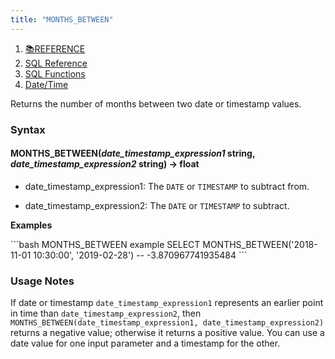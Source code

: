 ```yaml
---
title: "MONTHS_BETWEEN"
---
```


1. [📚REFERENCE](/reference)
2. [SQL Reference](/reference/sql-reference)
3. [SQL Functions](/reference/sql-reference/all-functions)
4. [Date/Time](/reference/sql-reference/all-functions/date-time)

Returns the number of months between two date or timestamp values.

### Syntax

#### MONTHS\_BETWEEN(*date\_timestamp\_expression1* string, *date\_timestamp\_expression2* string) → float

* date\_timestamp\_expression1: The `DATE` or `TIMESTAMP` to subtract from.

* date\_timestamp\_expression2: The `DATE` or `TIMESTAMP` to subtract.

**Examples**

<CodeGroup>
  ```bash MONTHS_BETWEEN example
  SELECT MONTHS_BETWEEN('2018-11-01 10:30:00', '2019-02-28')
  -- -3.870967741935484
  ```
</CodeGroup>

### Usage Notes

If date or timestamp `date_timestamp_expression1` represents an earlier point in time than `date_timestamp_expression2`, then `MONTHS_BETWEEN(date_timestamp_expression1, date_timestamp_expression2)` returns a negative value; otherwise it returns a positive value. You can use a date value for one input parameter and a timestamp for the other.
